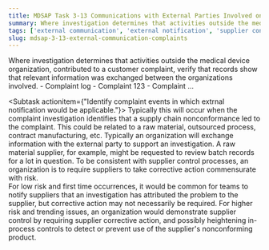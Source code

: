 ```yaml
---
title: MDSAP Task 3-13 Communications with External Parties Involved on Complaints
summary: Where investigation determines that activities outside the medical device organization contributed to a customer complaint, verify that records show that relevant information was exchanged between the organizations involved.
tags: ['external communication', 'external notification', 'supplier control', 'complaint handling']
slug: mdsap-3-13-external-communication-complaints
---
```


<RegLang>
Where investigation determines that activities outside the medical device organization, contributed to a customer complaint, verify that records show that relevant information was exchanged between the organizations involved.
</RegLang>

<ReportLang>
- Complaint log
- Complaint 123
- Complaint ...
</ReportLang>

<Subtask actionitem={"Identify complaint events in which extrnal notification would be applicable."}>
Typically this will occur when the complaint investigation identifies that a supply chain nonconformance led to the complaint.  This could be related to a raw material, outsourced process, contract manufacturing, etc.
Typically an organization will exchange information with the external party to support an investigation.  A raw material supplier, for example, might be requested to review batch records for a lot in question. 
To be consistent with supplier control processes, an organization is to require suppliers to take corrective action commensurate with risk.  
For low risk and first time occurrences, it would be common for teams to notify suppliers that an investigation has attributed the problem to the supplier, but corrective action may not necessarily be required. 
For higher risk and trending issues, an organization would demonstrate supplier control by requiring supplier corrective action, and possibly heightening in-process controls to detect or prevent use of the supplier's nonconforming product. 
</Subtask>



